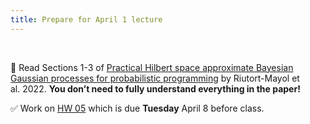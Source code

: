 ```yaml
---
title: Prepare for April 1 lecture
---
```


<br>

📖 Read Sections 1-3 of [Practical Hilbert space approximate Bayesian Gaussian processes for probabilistic programming](pdfs/riutort-mayol-2020.pdf) by Riutort-Mayol et al. 2022. **You don’t need to fully understand everything in the paper!**

✅ Work on [HW 05](https://biostat725-sp25.netlify.app/hw/hw-05) which is due **Tuesday** April 8 before class.
